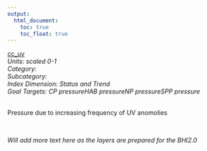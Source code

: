 ```yaml
---
output:
  html_document:
    toc: true
    toc_float: true
---
```


[cc_uv](https://github.com/OHI-Science/bhi/blob/master/baltic/layers/cc_uv_gl2018.csv)\
*Units: scaled 0-1*\
*Category:*\
*Subcategory:*\
*Index Dimension: Status and Trend*\
*Goal Targets: CP pressureHAB pressureNP pressureSPP pressure*\
<br>

Pressure due to increasing frequency of UV anomolies

<br>

*Will add more text here as the layers are prepared for the BHI2.0*

<br>



<br>


